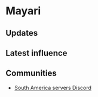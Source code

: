 # Mayari

## Updates


<Updates channel="1037559562473066496" />

## Latest influence


<AeternumMap name="Mayari" />

## Communities

- [South America servers Discord](https://discord.gg/newworldsa)

